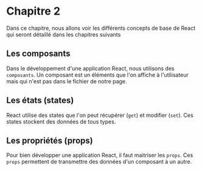 # Chapitre 2

Dans ce chapitre, nous allons voir les différents concepts de base de React qui seront détaillé dans les chapitres suivants

## Les composants

Dans le développement d'une application React, nous utilisons des `composants`. Un composant est un éléments que l'on affiche à l'utilisateur mais qui n'est pas dans le fichier de notre page.

## Les états (states)

React utilise des states que l'on peut récupérer (`get`) et modifier (`set`). Ces states stockent des données de tous types.

## Les propriétés (props)

Pour bien développer une application React, il faut maitriser les `props`. Ces `props` permettent de transmettre des données d'un composant à un autre.
